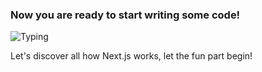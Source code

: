 ### Now you are ready to start writing some code!

![Typing](public/images/cat.gif)

Let's discover all how Next.js works, let the fun part begin!
